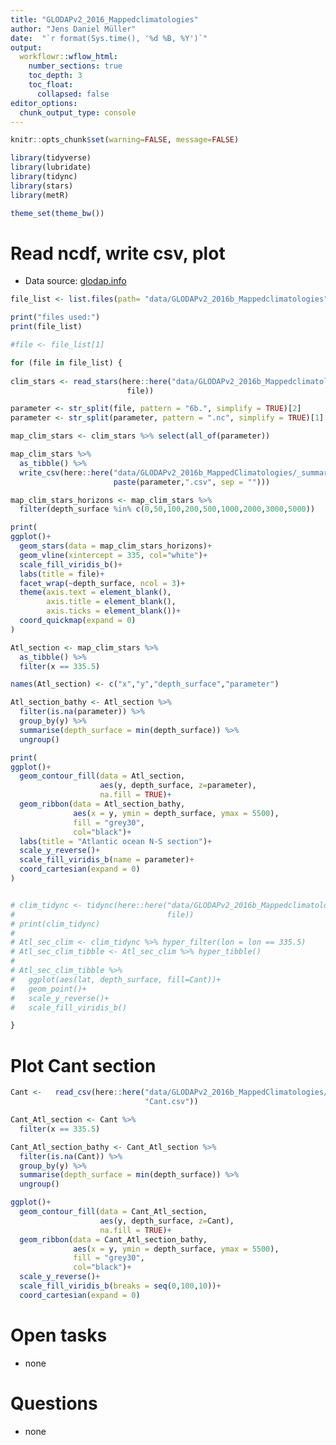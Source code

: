 ```yaml
---
title: "GLODAPv2_2016_Mappedclimatologies"
author: "Jens Daniel Müller"
date:  "`r format(Sys.time(), '%d %B, %Y')`"
output: 
  workflowr::wflow_html:
    number_sections: true
    toc_depth: 3
    toc_float:
      collapsed: false
editor_options:
  chunk_output_type: console
---
```


```r
knitr::opts_chunk$set(warning=FALSE, message=FALSE)
```

```r
library(tidyverse)
library(lubridate)
library(tidync)
library(stars)
library(metR)
```


```r
theme_set(theme_bw())
```

# Read ncdf, write csv, plot

- Data source: [glodap.info](https://www.glodap.info/)


```r

file_list <- list.files(path= "data/GLODAPv2_2016b_Mappedclimatologies", pattern = "*.nc")

print("files used:")
print(file_list)

#file <- file_list[1]

for (file in file_list) {
 
clim_stars <- read_stars(here::here("data/GLODAPv2_2016b_Mappedclimatologies",
                          file))

parameter <- str_split(file, pattern = "6b.", simplify = TRUE)[2]
parameter <- str_split(parameter, pattern = ".nc", simplify = TRUE)[1]

map_clim_stars <- clim_stars %>% select(all_of(parameter))

map_clim_stars %>% 
  as_tibble() %>% 
  write_csv(here::here("data/GLODAPv2_2016b_MappedClimatologies/_summarized_files",
                       paste(parameter,".csv", sep = "")))

map_clim_stars_horizons <- map_clim_stars %>% 
  filter(depth_surface %in% c(0,50,100,200,500,1000,2000,3000,5000))

print(
ggplot()+
  geom_stars(data = map_clim_stars_horizons)+
  geom_vline(xintercept = 335, col="white")+
  scale_fill_viridis_b()+
  labs(title = file)+
  facet_wrap(~depth_surface, ncol = 3)+
  theme(axis.text = element_blank(),
        axis.title = element_blank(),
        axis.ticks = element_blank())+
  coord_quickmap(expand = 0)
)

Atl_section <- map_clim_stars %>% 
  as_tibble() %>% 
  filter(x == 335.5)

names(Atl_section) <- c("x","y","depth_surface","parameter")

Atl_section_bathy <- Atl_section %>% 
  filter(is.na(parameter)) %>% 
  group_by(y) %>% 
  summarise(depth_surface = min(depth_surface)) %>% 
  ungroup()

print(
ggplot()+
  geom_contour_fill(data = Atl_section,
                    aes(y, depth_surface, z=parameter),
                    na.fill = TRUE)+
  geom_ribbon(data = Atl_section_bathy,
              aes(x = y, ymin = depth_surface, ymax = 5500),
              fill = "grey30",
              col="black")+
  labs(title = "Atlantic ocean N-S section")+
  scale_y_reverse()+
  scale_fill_viridis_b(name = parameter)+
  coord_cartesian(expand = 0)
)


# clim_tidync <- tidync(here::here("data/GLODAPv2_2016b_Mappedclimatologies",
#                                  file))
# print(clim_tidync)
# 
# Atl_sec_clim <- clim_tidync %>% hyper_filter(lon = lon == 335.5)
# Atl_sec_clim_tibble <- Atl_sec_clim %>% hyper_tibble()
# 
# Atl_sec_clim_tibble %>% 
#   ggplot(aes(lat, depth_surface, fill=Cant))+
#   geom_point()+
#   scale_y_reverse()+
#   scale_fill_viridis_b()

}


```

# Plot Cant section

```r

Cant <-   read_csv(here::here("data/GLODAPv2_2016b_MappedClimatologies/_summarized_files",
                              "Cant.csv"))

Cant_Atl_section <- Cant %>% 
  filter(x == 335.5)

Cant_Atl_section_bathy <- Cant_Atl_section %>% 
  filter(is.na(Cant)) %>% 
  group_by(y) %>% 
  summarise(depth_surface = min(depth_surface)) %>% 
  ungroup()

ggplot()+
  geom_contour_fill(data = Cant_Atl_section,
                    aes(y, depth_surface, z=Cant),
                    na.fill = TRUE)+
  geom_ribbon(data = Cant_Atl_section_bathy,
              aes(x = y, ymin = depth_surface, ymax = 5500),
              fill = "grey30",
              col="black")+
  scale_y_reverse()+
  scale_fill_viridis_b(breaks = seq(0,100,10))+
  coord_cartesian(expand = 0)


```


# Open tasks

- none

# Questions

- none
